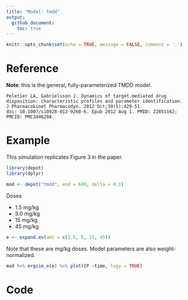 ```yaml
---
title: "Model: tmdd"
output: 
  github_document: 
    toc: true
---
```


```r
knitr::opts_chunk$set(echo = TRUE, message = FALSE, comment = '.')
```


# Reference

__Note__: this is the general, fully-parameterized TMDD model.

```{}
Peletier LA, Gabrielsson J. Dynamics of target-mediated drug
disposition: characteristic profiles and parameter identification. 
J Pharmacokinet Pharmacodyn. 2012 Oct;39(5):429-51. 
doi: 10.1007/s10928-012-9260-6. Epub 2012 Aug 1. PMID: 22851162; 
PMCID: PMC3446204.
```

# Example

This simulation replicates Figure 3 in the paper.


```r
library(depot)
library(dplyr)
```

```r
mod <- depot("tmdd", end = 600, delta = 0.1) 
```


Doses

- 1.5 mg/kg
- 5.0 mg/kg
- 15 mg/kg
- 45 mg/kg

```r
e <- expand.ev(amt = c(1.5, 5, 15, 45))
```

Note that these are mg/kg doses. Model parameters are also weight-normalized. 


```r
mod %>% mrgsim_e(e) %>% plot(CP ~time, logy = TRUE)
```


# Code

```c

```
